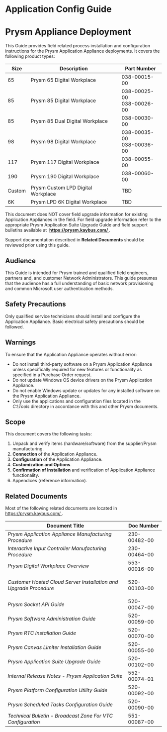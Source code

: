 # Application Config Guide
  <h1>Prysm Appliance Deployment</h1>
  <p>
    This Guide provides field related process installation and configuration
    instructions for the Prysm Application Appliance deployments. It covers the
    following product types:
  </p>
  <table className="TableStyle-UKGTableStylesheet01">
    <colgroup>
      <col className="TableStyle-UKGTableStylesheet01-Column-Column1" />
      <col className="TableStyle-UKGTableStylesheet01-Column-Column1" />
      <col className="TableStyle-UKGTableStylesheet01-Column-Column1" />
    </colgroup>
    <thead>
      <tr className="TableStyle-UKGTableStylesheet01-Head-Header1">
        <th className="TableStyle-UKGTableStylesheet01-HeadE-Column1-Header1">
          Size
        </th>
        <th className="TableStyle-UKGTableStylesheet01-HeadE-Column1-Header1">
          Description
        </th>
        <th
          colSpan={1}
          className="TableStyle-UKGTableStylesheet01-HeadD-Column1-Header1"
        >
          Part Number
        </th>
      </tr>
    </thead>
    <tbody>
      <tr className="TableStyle-UKGTableStylesheet01-Body-Body1">
        <td
          colSpan={1}
          className="TableStyle-UKGTableStylesheet01-BodyE-Column1-Body1"
        >
          65
        </td>
        <td
          colSpan={1}
          className="TableStyle-UKGTableStylesheet01-BodyE-Column1-Body1"
        >
          Prysm 65 Digital Workplace
        </td>
        <td
          colSpan={1}
          className="TableStyle-UKGTableStylesheet01-BodyD-Column1-Body1"
        >
          038-00015-00
        </td>
      </tr>
      <tr className="TableStyle-UKGTableStylesheet01-Body-Body2">
        <td
          colSpan={1}
          className="TableStyle-UKGTableStylesheet01-BodyE-Column1-Body2"
        >
          <p>85</p>
        </td>
        <td
          colSpan={1}
          className="TableStyle-UKGTableStylesheet01-BodyE-Column1-Body2"
        >
          Prysm 85&nbsp;Digital&nbsp;Workplace
        </td>
        <td
          colSpan={1}
          className="TableStyle-UKGTableStylesheet01-BodyD-Column1-Body2"
        >
          038-00025-00
          <br />
          038-00026-00
        </td>
      </tr>
      <tr className="TableStyle-UKGTableStylesheet01-Body-Body1">
        <td className="TableStyle-UKGTableStylesheet01-BodyE-Column1-Body1">
          85
        </td>
        <td className="TableStyle-UKGTableStylesheet01-BodyE-Column1-Body1">
          Prysm 85 Dual&nbsp;Digital&nbsp;Workplace
        </td>
        <td className="TableStyle-UKGTableStylesheet01-BodyD-Column1-Body1">
          038-00030-00
        </td>
      </tr>
      <tr className="TableStyle-UKGTableStylesheet01-Body-Body2">
        <td
          colSpan={1}
          className="TableStyle-UKGTableStylesheet01-BodyE-Column1-Body2"
        >
          98
        </td>
        <td
          colSpan={1}
          className="TableStyle-UKGTableStylesheet01-BodyE-Column1-Body2"
        >
          Prysm 98&nbsp;Digital&nbsp;Workplace
        </td>
        <td
          colSpan={1}
          className="TableStyle-UKGTableStylesheet01-BodyD-Column1-Body2"
        >
          038-00035-00
          <br />
          038-00036-00
        </td>
      </tr>
      <tr className="TableStyle-UKGTableStylesheet01-Body-Body1">
        <td
          colSpan={1}
          className="TableStyle-UKGTableStylesheet01-BodyE-Column1-Body1"
        >
          117
        </td>
        <td
          colSpan={1}
          className="TableStyle-UKGTableStylesheet01-BodyE-Column1-Body1"
        >
          Prysm 117 Digital&nbsp;Workplace
        </td>
        <td
          colSpan={1}
          className="TableStyle-UKGTableStylesheet01-BodyD-Column1-Body1"
        >
          038-00055-00
        </td>
      </tr>
      <tr className="TableStyle-UKGTableStylesheet01-Body-Body2">
        <td
          colSpan={1}
          className="TableStyle-UKGTableStylesheet01-BodyE-Column1-Body2"
        >
          190
        </td>
        <td
          colSpan={1}
          className="TableStyle-UKGTableStylesheet01-BodyE-Column1-Body2"
        >
          Prysm 190 Digital&nbsp;Workplace
        </td>
        <td
          colSpan={1}
          className="TableStyle-UKGTableStylesheet01-BodyD-Column1-Body2"
        >
          038-00060-00
        </td>
      </tr>
      <tr className="TableStyle-UKGTableStylesheet01-Body-Body1">
        <td
          colSpan={1}
          className="TableStyle-UKGTableStylesheet01-BodyE-Column1-Body1"
        >
          Custom
        </td>
        <td
          colSpan={1}
          className="TableStyle-UKGTableStylesheet01-BodyE-Column1-Body1"
        >
          Prysm Custom LPD Digital Workplace
        </td>
        <td
          colSpan={1}
          className="TableStyle-UKGTableStylesheet01-BodyD-Column1-Body1"
        >
          TBD
        </td>
      </tr>
      <tr className="TableStyle-UKGTableStylesheet01-Body-Body2">
        <td className="TableStyle-UKGTableStylesheet01-BodyB-Column1-Body2">
          6K
        </td>
        <td className="TableStyle-UKGTableStylesheet01-BodyB-Column1-Body2">
          Prysm LPD&nbsp;6K Digital Workplace
        </td>
        <td className="TableStyle-UKGTableStylesheet01-BodyA-Column1-Body2">
          TBD
        </td>
      </tr>
    </tbody>
  </table>
  <p>
    This document does NOT cover field upgrade information for existing
    Application Appliances in the field. For field upgrade information refer to
    the appropriate Prysm Application Suite Upgrade Guide and&nbsp;field support
    bulletins available at&nbsp;
    <strong>
      <a
        href="https://prysm.kaybus.com/"
        className="external-link"
        rel="nofollow"
        style={{ fontWeight: "normal", fontFamily: '"Segoe UI"' }}
      >
        https://prysm.kaybus.com/
      </a>
    </strong>
    .
  </p>
  <p>
    Support documentation described in <strong>Related Documents</strong> should
    be reviewed prior using this guide.
  </p>
  <h2>Audience</h2>
  <p>
    This Guide is intended for Prysm trained and qualified field engineers,
    partners and, and customer Network Administrators. This guide presumes that
    the audience has a full understanding of basic network provisioning and
    common Microsoft user authentication methods.
  </p>
  <h2>Safety Precautions</h2>
  <p>
    Only qualified service technicians should install and configure the
    Application Appliance. Basic electrical safety precautions should be
    followed.
  </p>
  <h2>Warnings</h2>
  <p>To ensure that the Application Appliance operates without error:</p>
  <ul>
    <li>
      Do not install third-party software on a Prysm Application Appliance
      unless specifically required for new features or functionality as
      specified in a Purchase Order request.
    </li>
    <li>
      Do not update Windows OS device drivers on the Prysm Application
      Appliance.
    </li>
    <li>
      Do not enable Windows update or updates for any installed software on the
      Prysm Application Appliance.
    </li>
    <li>
      Only use the applications and configuration files located in the&nbsp;
      <em>C:\Tools</em>&nbsp;directory in accordance with this and
      other&nbsp;Prysm documents.
      <br />
    </li>
  </ul>
  <h2>Scope</h2>This document covers the following tasks:
  <ol>
    <li value={1}>
      Unpack and verify items (hardware/software) from the supplier/Prysm
      manufacturing.
    </li>
    <li value={2}>
      <strong>Connection&nbsp;</strong>of&nbsp;the Application Appliance.
    </li>
    <li value={3}>
      <strong>Configuration</strong>&nbsp;of&nbsp;the Application Appliance.
    </li>
    <li value={4}>
      <strong>Customization and Options</strong>.
    </li>
    <li value={5}>
      <strong>Confirmation of Installation</strong>&nbsp;and verification of
      Application Appliance functionality.
    </li>
    <li value={6}>
      Appendices (reference information).
      <br />
    </li>
  </ol>
  <h2>Related Documents</h2>
  <p>
    Most of the following related documents are located in&nbsp;
    <a
      style={{ textDecoration: "underline", fontFamily: '"Segoe UI"' }}
      href="https://prysm.kaybus.com/"
      className="external-link"
      rel="nofollow"
    >
      https://prysm.kaybus.com/
    </a>
    .
  </p>
  <table
    className="TableStyle-UKGTableStylesheet01"
    style={{
      mcTableStyle:
        'url("../../../Resources/TableStyles/UKGTableStylesheet01.css")'
    }}
    cellSpacing={0}
  >
    <colgroup>
      <col className="TableStyle-UKGTableStylesheet01-Column-Column1" />
      <col className="TableStyle-UKGTableStylesheet01-Column-Column1" />
    </colgroup>
    <thead>
      <tr className="TableStyle-UKGTableStylesheet01-Head-Header1">
        <th className="TableStyle-UKGTableStylesheet01-HeadE-Column1-Header1">
          Document Title
        </th>
        <th className="TableStyle-UKGTableStylesheet01-HeadD-Column1-Header1">
          Doc Number
        </th>
      </tr>
    </thead>
    <tbody>
      <tr className="TableStyle-UKGTableStylesheet01-Body-Body1">
        <td
          colSpan={1}
          className="TableStyle-UKGTableStylesheet01-BodyE-Column1-Body1"
        >
          <em>Prysm Application </em>
          <em>Appliance</em>
          <em> Manufacturing Procedure</em>
        </td>
        <td
          colSpan={1}
          className="TableStyle-UKGTableStylesheet01-BodyD-Column1-Body1"
        >
          230-00482-00
        </td>
      </tr>
      <tr className="TableStyle-UKGTableStylesheet01-Body-Body2">
        <td
          colSpan={1}
          className="TableStyle-UKGTableStylesheet01-BodyE-Column1-Body2"
        >
          <em>Interactive Input Controller Manufacturing Procedure</em>
        </td>
        <td
          colSpan={1}
          className="TableStyle-UKGTableStylesheet01-BodyD-Column1-Body2"
        >
          230-00464-00
        </td>
      </tr>
      <tr className="TableStyle-UKGTableStylesheet01-Body-Body1">
        <td
          colSpan={1}
          className="TableStyle-UKGTableStylesheet01-BodyE-Column1-Body1"
        >
          <em>Prysm Digital Workplace Overview</em>
        </td>
        <td
          colSpan={1}
          className="TableStyle-UKGTableStylesheet01-BodyD-Column1-Body1"
        >
          553-00016-00
        </td>
      </tr>
      <tr className="TableStyle-UKGTableStylesheet01-Body-Body2">
        <td className="TableStyle-UKGTableStylesheet01-BodyE-Column1-Body2">
          <p>
            <em>
              Customer Hosted Cloud Server Installation and Upgrade Procedure
            </em>
          </p>
        </td>
        <td className="TableStyle-UKGTableStylesheet01-BodyD-Column1-Body2">
          520-00103-00
        </td>
      </tr>
      <tr className="TableStyle-UKGTableStylesheet01-Body-Body1">
        <td
          colSpan={1}
          className="TableStyle-UKGTableStylesheet01-BodyE-Column1-Body1"
        >
          <em>Prysm Socket API Guide</em>
        </td>
        <td
          colSpan={1}
          className="TableStyle-UKGTableStylesheet01-BodyD-Column1-Body1"
        >
          520-00047-00
        </td>
      </tr>
      <tr className="TableStyle-UKGTableStylesheet01-Body-Body2">
        <td
          colSpan={1}
          className="TableStyle-UKGTableStylesheet01-BodyE-Column1-Body2"
        >
          <em>Prysm Software Administration Guide</em>
        </td>
        <td
          colSpan={1}
          className="TableStyle-UKGTableStylesheet01-BodyD-Column1-Body2"
        >
          520-00059-00
        </td>
      </tr>
      <tr className="TableStyle-UKGTableStylesheet01-Body-Body1">
        <td
          colSpan={1}
          className="TableStyle-UKGTableStylesheet01-BodyE-Column1-Body1"
        >
          <em>
            <em>Prysm </em>RTC Installation Guide
          </em>
        </td>
        <td
          colSpan={1}
          className="TableStyle-UKGTableStylesheet01-BodyD-Column1-Body1"
        >
          520-00070-00
        </td>
      </tr>
      <tr className="TableStyle-UKGTableStylesheet01-Body-Body2">
        <td
          colSpan={1}
          className="TableStyle-UKGTableStylesheet01-BodyE-Column1-Body2"
        >
          <em>Prysm Canvas Limiter Installation Guide</em>
        </td>
        <td
          colSpan={1}
          className="TableStyle-UKGTableStylesheet01-BodyD-Column1-Body2"
        >
          520-00055-00
        </td>
      </tr>
      <tr className="TableStyle-UKGTableStylesheet01-Body-Body1">
        <td
          colSpan={1}
          className="TableStyle-UKGTableStylesheet01-BodyE-Column1-Body1"
        >
          <em>Prysm Application Suite Upgrade Guide</em>
        </td>
        <td
          colSpan={1}
          className="TableStyle-UKGTableStylesheet01-BodyD-Column1-Body1"
        >
          520-00102-00
        </td>
      </tr>
      <tr className="TableStyle-UKGTableStylesheet01-Body-Body2">
        <td
          colSpan={1}
          className="TableStyle-UKGTableStylesheet01-BodyE-Column1-Body2"
        >
          <em>Internal Release Notes -&nbsp;Prysm Application Suite</em>
        </td>
        <td
          colSpan={1}
          className="TableStyle-UKGTableStylesheet01-BodyD-Column1-Body2"
        >
          552-00074-01
        </td>
      </tr>
      <tr className="TableStyle-UKGTableStylesheet01-Body-Body1">
        <td
          colSpan={1}
          className="TableStyle-UKGTableStylesheet01-BodyE-Column1-Body1"
        >
          <em>Prysm Platform Configuration Utility Guide</em>
        </td>
        <td
          colSpan={1}
          className="TableStyle-UKGTableStylesheet01-BodyD-Column1-Body1"
        >
          520-00092-00
        </td>
      </tr>
      <tr className="TableStyle-UKGTableStylesheet01-Body-Body2">
        <td
          colSpan={1}
          className="TableStyle-UKGTableStylesheet01-BodyE-Column1-Body2"
        >
          <em>
            Prysm Scheduled Tasks Configuration&nbsp;<em>Guide</em>
          </em>
        </td>
        <td
          colSpan={1}
          className="TableStyle-UKGTableStylesheet01-BodyD-Column1-Body2"
        >
          520-00090-00
        </td>
      </tr>
      <tr className="TableStyle-UKGTableStylesheet01-Body-Body1">
        <td
          colSpan={1}
          className="TableStyle-UKGTableStylesheet01-BodyB-Column1-Body1"
        >
          <em>Technical Bulletin - Broadcast Zone For VTC Configuration</em>
        </td>
        <td
          colSpan={1}
          className="TableStyle-UKGTableStylesheet01-BodyA-Column1-Body1"
        >
          551-00087-00
        </td>
      </tr>
    </tbody>
  </table>

